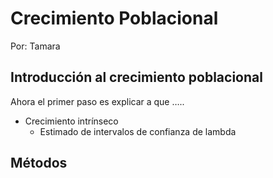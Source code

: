 # Crecimiento Poblacional

Por: Tamara

## Introducción al crecimiento poblacional

Ahora el primer paso es explicar a que .....

  - Crecimiento intrínseco
	- Estimado de intervalos de confianza de lambda



## Métodos

